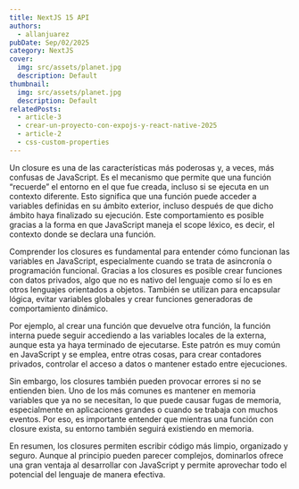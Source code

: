 ```yaml
---
title: NextJS 15 API
authors:
  - allanjuarez
pubDate: Sep/02/2025
category: NextJS
cover:
  img: src/assets/planet.jpg
  description: Default
thumbnail:
  img: src/assets/planet.jpg
  description: Default
relatedPosts:
  - article-3
  - crear-un-proyecto-con-expojs-y-react-native-2025
  - article-2
  - css-custom-properties
---
```



Un closure es una de las características más poderosas y, a veces, más confusas de JavaScript. Es el mecanismo que permite que una función “recuerde” el entorno en el que fue creada, incluso si se ejecuta en un contexto diferente. Esto significa que una función puede acceder a variables definidas en su ámbito exterior, incluso después de que dicho ámbito haya finalizado su ejecución. Este comportamiento es posible gracias a la forma en que JavaScript maneja el scope léxico, es decir, el contexto donde se declara una función.

Comprender los closures es fundamental para entender cómo funcionan las variables en JavaScript, especialmente cuando se trata de asincronía o programación funcional. Gracias a los closures es posible crear funciones con datos privados, algo que no es nativo del lenguaje como sí lo es en otros lenguajes orientados a objetos. También se utilizan para encapsular lógica, evitar variables globales y crear funciones generadoras de comportamiento dinámico.

Por ejemplo, al crear una función que devuelve otra función, la función interna puede seguir accediendo a las variables locales de la externa, aunque esta ya haya terminado de ejecutarse. Este patrón es muy común en JavaScript y se emplea, entre otras cosas, para crear contadores privados, controlar el acceso a datos o mantener estado entre ejecuciones.

Sin embargo, los closures también pueden provocar errores si no se entienden bien. Uno de los más comunes es mantener en memoria variables que ya no se necesitan, lo que puede causar fugas de memoria, especialmente en aplicaciones grandes o cuando se trabaja con muchos eventos. Por eso, es importante entender que mientras una función con closure exista, su entorno también seguirá existiendo en memoria.

En resumen, los closures permiten escribir código más limpio, organizado y seguro. Aunque al principio pueden parecer complejos, dominarlos ofrece una gran ventaja al desarrollar con JavaScript y permite aprovechar todo el potencial del lenguaje de manera efectiva.
